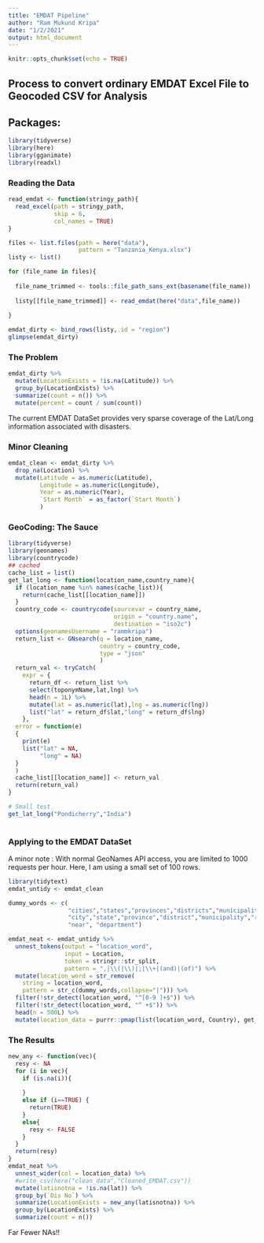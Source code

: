 ```yaml
---
title: "EMDAT Pipeline"
author: "Ram Mukund Kripa"
date: "1/2/2021"
output: html_document
---
```


```r
knitr::opts_chunk$set(echo = TRUE)
```

## Process to convert ordinary EMDAT Excel File to Geocoded CSV for Analysis

## Packages:

```r

library(tidyverse)
library(here)
library(gganimate)
library(readxl)

```

### Reading the Data

```r
read_emdat <- function(stringy_path){
  read_excel(path = stringy_path,
             skip = 6,
             col_names = TRUE)
}

files <- list.files(path = here("data"),
                    pattern = "Tanzania_Kenya.xlsx")
listy <- list()

for (file_name in files){
  
  file_name_trimmed <- tools::file_path_sans_ext(basename(file_name))
  
  listy[[file_name_trimmed]] <- read_emdat(here("data",file_name))
  
}

emdat_dirty <- bind_rows(listy,.id = "region")
glimpse(emdat_dirty)
```

### The Problem

```r
emdat_dirty %>%
  mutate(LocationExists = !is.na(Latitude)) %>%
  group_by(LocationExists) %>%
  summarize(count = n()) %>%
  mutate(percent = count / sum(count))
```

The current EMDAT DataSet provides very sparse coverage of the Lat/Long information associated with disasters.

### Minor Cleaning

```r
emdat_clean <- emdat_dirty %>%
  drop_na(Location) %>%
  mutate(Latitude = as.numeric(Latitude),
         Longitude = as.numeric(Longitude),
         Year = as.numeric(Year),
         `Start Month` = as_factor(`Start Month`)
         )
```

### GeoCoding: The Sauce

```r
library(tidyverse)
library(geonames)
library(countrycode)
## cached
cache_list = list()
get_lat_long <- function(location_name,country_name){
  if (location_name %in% names(cache_list)){
    return(cache_list[[location_name]])
  }
  country_code <- countrycode(sourcevar = country_name,
                              origin = "country.name",
                              destination = "iso2c")
  options(geonamesUsername = "rammkripa")
  return_list <- GNsearch(q = location_name,
                          country = country_code,
                          type = "json"
                          )
  return_val <- tryCatch(
    expr = {
      return_df <- return_list %>%
      select(toponymName,lat,lng) %>%
      head(n = 1L) %>%
      mutate(lat = as.numeric(lat),lng = as.numeric(lng))
      list("lat" = return_df$lat,"long" = return_df$lng)
    },
  error = function(e)
  {
    print(e)
    list("lat" = NA,
         "long" = NA)
  }
  )
  cache_list[[location_name]] <- return_val
  return(return_val)
}

# Small test
get_lat_long("Pondicherry","India")
  
```

### Applying to the EMDAT DataSet

A minor note : With normal GeoNames API access, you are limited to 1000 requests per hour. 
Here, I am using a small set of 100 rows.

```r
library(tidytext)
emdat_untidy <- emdat_clean

dummy_words <- c(
                 "cities","states","provinces","districts","municipalities","regions", "villages",
                 "city","state","province","district","municipality","region", "township", "village",
                 "near", "department")

emdat_neat <- emdat_untidy %>%
  unnest_tokens(output = "location_word",
                input = Location, 
                token = stringr::str_split,
                pattern = ",|\\(|\\)|;|\\+|(and)|(of)") %>%
  mutate(location_word = str_remove(
    string = location_word, 
    pattern = str_c(dummy_words,collapse="|"))) %>%
  filter(!str_detect(location_word, "^[0-9 ]+$")) %>%
  filter(!str_detect(location_word, "^ +$")) %>%
  head(n = 500L) %>%
  mutate(location_data = purrr::pmap(list(location_word, Country), get_lat_long))

```

### The Results

```r
new_any <- function(vec){
  resy <- NA
  for (i in vec){
    if (is.na(i)){
      
    }
    else if (i==TRUE) {
      return(TRUE)
    }
    else{
      resy <- FALSE
    }
  }
  return(resy)
}
emdat_neat %>%
  unnest_wider(col = location_data) %>%
  #write_csv(here("clean_data","Cleaned_EMDAT.csv"))
  mutate(latisnotna = !is.na(lat)) %>%
  group_by(`Dis No`) %>%
  summarize(LocationExists = new_any(latisnotna)) %>%
  group_by(LocationExists) %>%
  summarize(count = n())
```

Far Fewer NAs!!